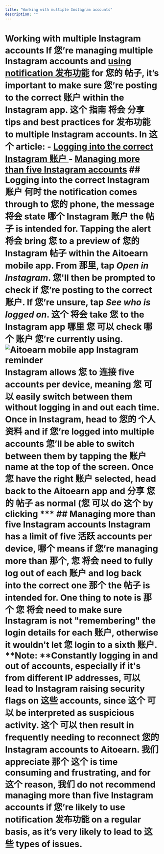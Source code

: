 ```yaml
---
title: "Working with multiple Instagram accounts"
description: ""
---
```


# Working with multiple Instagram accounts If 您’re managing multiple Instagram accounts and [using notification 发布功能](https://支持.aitoearn.com//支持.aitoearn.com/article/658-using-notification-发布功能) for 您的 帖子, it’s important to make sure 您’re posting to the correct 账户 within the Instagram app. 这个 指南 将会 分享 tips and best practices for 发布功能 to multiple Instagram accounts. In 这个 article: - [Logging into the correct Instagram 账户 ](#Logging-into-the-correct-Instagram-账户-fm-k_) - [Managing more than five Instagram accounts](#Managing-more-than-five-Instagram-accounts-kE_O6) ## Logging into the correct Instagram 账户 何时 the notification comes through to 您的 phone, the message 将会 state 哪个 Instagram 账户 the 帖子 is intended for. Tapping the alert 将会 bring 您 to a preview of 您的 Instagram 帖子 within the Aitoearn mobile app. From 那里, tap ***Open in Instagram***. 您'll then be prompted to check if 您’re posting to the correct 账户. If 您’re unsure, tap ***See who is logged on***. 这个 将会 take 您 to the Instagram app 哪里 您 可以 check 哪个 账户 您’re currently using. ![Aitoearn mobile app Instagram reminder](//d33v4339jhl8k0.cloudfront.net/docs/assets/64cb6cf86d4a3e191f237e66/images/651499dc556a3e3cf18cc027/img-1714411-1695848922-1561476440.png) Instagram allows 您 to 连接 five accounts per device, meaning 您 可以 easily switch between them without logging in and out each time. Once in Instagram, head to 您的 个人资料 and if 您’re logged into multiple accounts 您’ll be able to switch between them by tapping the 账户 name at the top of the screen. Once 您 have the right 账户 selected, head back to the Aitoearn app and 分享 您的 帖子 as normal (您 可以 do 这个 by clicking *** ## Managing more than five Instagram accounts Instagram has a limit of five 活跃 accounts per device, 哪个 means if 您’re managing more than 那个, 您 将会 need to fully log out of each 账户 and log back into the correct one 那个 the 帖子 is intended for. One thing to note is 那个 您 将会 need to make sure Instagram is not "remembering" the login details for each 账户, otherwise it wouldn't let 您 login to a sixth 账户. **Note: **Constantly logging in and out of accounts, especially if it's from different IP addresses, 可以 lead to Instagram raising security flags on 这些 accounts, since 这个 可以 be interpreted as suspicious activity. 这个 可以 then result in frequently needing to reconnect 您的 Instagram accounts to Aitoearn. 我们 appreciate 那个 这个 is time consuming and frustrating, and for 这个 reason, 我们 do not recommend managing more than five Instagram accounts if 您’re likely to use notification 发布功能 on a regular basis, as it’s very likely to lead to 这些 types of issues.